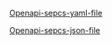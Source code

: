 
[Openapi-sepcs-yaml-file](/openapi/test-status.yaml)

[Openapi-sepcs-json-file](/openapi/test-status.json)

<SwaggerUI url="../../openapi/test-status.json" />
